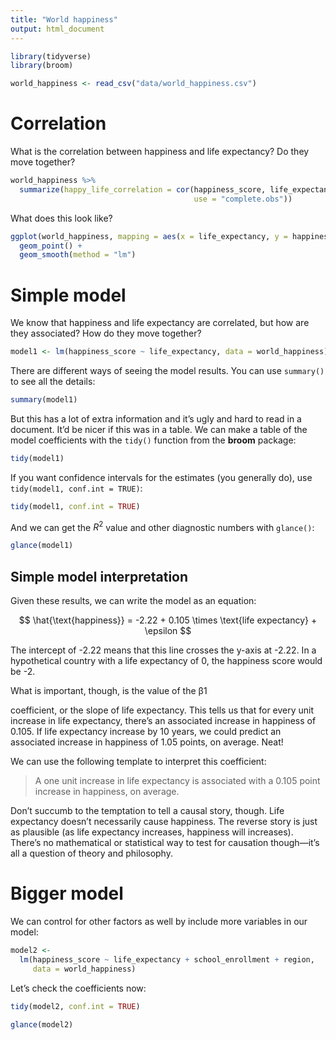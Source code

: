 ```yaml
---
title: "World happiness"
output: html_document
---
```



```r
library(tidyverse)
library(broom)

world_happiness <- read_csv("data/world_happiness.csv")
```

# Correlation

What is the correlation between happiness and life expectancy? Do they move together?

```r
world_happiness %>% 
  summarize(happy_life_correlation = cor(happiness_score, life_expectancy,
                                         use = "complete.obs"))
```

What does this look like?

```r
ggplot(world_happiness, mapping = aes(x = life_expectancy, y = happiness_score)) + 
  geom_point() +
  geom_smooth(method = "lm")
```

# Simple model

We know that happiness and life expectancy are correlated, but how are they associated? How do they move together?

```r
model1 <- lm(happiness_score ~ life_expectancy, data = world_happiness)
```

There are different ways of seeing the model results. You can use `summary()` to see all the details:

```r
summary(model1)
```

But this has a lot of extra information and it's ugly and hard to read in a document. It'd be nicer if this was in a table. We can make a table of the model coefficients with the `tidy()` function from the **broom** package:

```r
tidy(model1)
```

If you want confidence intervals for the estimates (you generally do), use `tidy(model1, conf.int = TRUE)`:

```r
tidy(model1, conf.int = TRUE)
```


And we can get the $R^2$ value and other diagnostic numbers with `glance()`:

```r
glance(model1)
```

## Simple model interpretation

Given these results, we can write the model as an equation:

$$
\hat{\text{happiness}} = -2.22 + 0.105 \times \text{life expectancy} + \epsilon
$$

The intercept of -2.22 means that this line crosses the y-axis at -2.22. In a hypothetical country with a life expectancy of 0, the happiness score would be -2. 

What is important, though, is the value of the β1

coefficient, or the slope of life expectancy. This tells us that for every unit increase in life expectancy, there’s an associated increase in happiness of 0.105. If life expectancy increase by 10 years, we could predict an associated increase in happiness of 1.05 points, on average. Neat!

We can use the following template to interpret this coefficient:

> A one unit increase in life expectancy is associated with a 0.105 point increase in happiness, on average.

Don't succumb to the temptation to tell a causal story, though. Life expectancy doesn't necessarily cause happiness. The reverse story is just as plausible (as life expectancy increases, happiness will increases). There's no mathematical or statistical way to test for causation though—it's all a question of theory and philosophy.

# Bigger model

We can control for other factors as well by include more variables in our model:

```r
model2 <- 
  lm(happiness_score ~ life_expectancy + school_enrollment + region, 
     data = world_happiness)
```

Let's check the coefficients now:

```r
tidy(model2, conf.int = TRUE)
```

```r
glance(model2)
```

